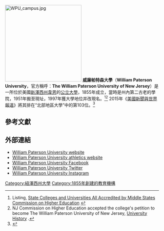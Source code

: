 {{Infobox university
|name=William Paterson University
|image_name = WP-Logo.png
|established = 1855年
|type= [[公立大學|公立大學]] 
|president = Dr. Kathleen Waldron
|city = [[韋恩_(新澤西州)|韋恩]]
|state = [[新澤西州|新澤西州]]
|country = 美國
|students = 11,424
|undergrad =10,028
|postgrad = 1,388
|staff = 1,152
|colors = 橙色和黑色 {{color box|#FF6600}} {{color box|#000000}}
|nickname = Pioneers
|mascot = [http://www.wpunj.edu/news/detail.dot?id=139046 Billy the Bear]
|campus = {{convert|370|acre|km2}}
|facebook = [http://facebook.com/mywpu]
|website = [http://www.wpunj.edu www.wpunj.edu]
}}
[[File:WPU_campus.jpg|250px]]
'''威廉帕特森大學'''（'''William Paterson University'''，官方稱呼：'''The William Paterson University of New Jersey'''）是一所位於美國[[新澤西州|新澤西州]][[韋恩_(新泽西州)|韋恩]]的[[公立大學|公立大學]]，1855年成立，當時是州內第二古老的學院，1951年搬至現址，1997年獲大學地位并改現名。<ref name=UniversityStat>Listing, [http://www.nj.gov/highereducation/colleges/schools_sector.shtml State Colleges and Universities All Accredited by Middle States Commission on Higher Education] {{Wayback|url=http://www.nj.gov/highereducation/colleges/schools_sector.shtml |date=20160108093653 }}</ref><ref name=HistoryWP>NJ Commission on Higher Education accepted the college's petition to become The William Paterson University of New Jersey, [http://www.wpunj.edu/university/history/ University History] {{Wayback|url=http://www.wpunj.edu/university/history/ |date=20190504174038 }}.</ref> 2015年《[[美國新聞與世界報道|美國新聞與世界報道]]》將其排在“北部地區大學”中的第103位。<ref name="USnews">{{cite web|title=Thomas Edison State College|url=http://colleges.usnews.rankingsandreviews.com/best-colleges/william-paterson-26258|publisher=[[美國新聞與世界報道|美國新聞與世界報道]]|accessdate=2015-03-28}}</ref>

==參考文獻==
{{Reflist|2}}

==外部連結==
*[http://www.wpunj.edu/ William Paterson University website] {{Wayback|url=http://www.wpunj.edu/ |date=20210308074754 }}
*[http://www.wpupioneers.com/ William Paterson University athletics website] {{Wayback|url=http://www.wpupioneers.com/ |date=20210225103709 }}
*[http://www.facebook.com/mywpu/ William Paterson University Facebook] {{Wayback|url=http://www.facebook.com/mywpu/ |date=20210213025704 }}
*[http://www.twitter/wpunj_edu/ William Paterson University Twitter]{{dead link|date=2017年12月 |bot=InternetArchiveBot |fix-attempted=yes }}
*[http://www.instagram.com/wpunj/ William Paterson University Instagram] {{Wayback|url=http://www.instagram.com/wpunj/ |date=20160619105153 }}

{{新澤西州的學院和大學}}

{{Coord|40.947|-74.198|region:US-NJ_type:edu|display=title}}

[[Category:紐澤西州大學|Category:紐澤西州大學]]
[[Category:1855年創建的教育機構|Category:1855年創建的教育機構]]